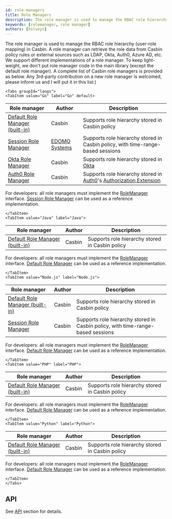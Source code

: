 ```yaml
---
id: role-managers
title: Role Managers
description: The role manager is used to manage the RBAC role hierarchy in Casbin
keywords: [rolemanager, role manager]
authors: [hsluoyz]
---
```




The role manager is used to manage the RBAC role hierarchy (user-role mapping) in Casbin. A role manager can retrieve the role data from Casbin policy rules or external sources such as LDAP, Okta, Auth0, Azure AD, etc. We support different implementations of a role manager. To keep light-weight, we don't put role manager code in the main library (except the default role manager). A complete list of Casbin role managers is provided as below. Any 3rd-party contribution on a new role manager is welcomed, please inform us and I will put it in this list:)

```mdx-code-block
<Tabs groupId="langs">
<TabItem value="Go" label="Go" default>
```

Role manager | Author | Description
----|----|----
[Default Role Manager (built-in)](https://github.com/casbin/casbin/blob/master/rbac/default-role-manager/role_manager.go) | Casbin | Supports role hierarchy stored in Casbin policy
[Session Role Manager](https://github.com/casbin/session-role-manager) | [EDOMO Systems](https://github.com/edomosystems) | Supports role hierarchy stored in Casbin policy, with time-range-based sessions
[Okta Role Manager](https://github.com/casbin/okta-role-manager) | Casbin | Supports role hierarchy stored in [Okta](https://www.okta.com/)
[Auth0 Role Manager](https://github.com/casbin/auth0-role-manager) | Casbin | Supports role hierarchy stored in [Auth0](https://auth0.com/)'s [Authorization Extension](https://auth0.com/docs/extensions/authorization-extension/v2)

For developers: all role managers must implement the [RoleManager](https://github.com/casbin/casbin/blob/master/rbac/role_manager.go) interface. [Session Role Manager](https://github.com/casbin/session-role-manager) can be used as a reference implementation.

```mdx-code-block
</TabItem>
<TabItem value="Java" label="Java">
```

Role manager | Author | Description
----|----|----
[Default Role Manager (built-in)](https://github.com/casbin/jcasbin/blob/master/src/main/java/org/casbin/jcasbin/rbac/DefaultRoleManager.java) | Casbin | Supports role hierarchy stored in Casbin policy

For developers: all role managers must implement the [RoleManager](https://github.com/casbin/jcasbin/blob/master/src/main/java/org/casbin/jcasbin/rbac/RoleManager.java) interface. [Default Role Manager](https://github.com/casbin/jcasbin/blob/master/src/main/java/org/casbin/jcasbin/rbac/DefaultRoleManager.java) can be used as a reference implementation.

```mdx-code-block
</TabItem>
<TabItem value="Node.js" label="Node.js">
```

Role manager | Author | Description
----|----|----
[Default Role Manager (built-in)](https://github.com/casbin/node-casbin/blob/master/src/rbac/defaultRoleManager.ts) | Casbin | Supports role hierarchy stored in Casbin policy
[Session Role Manager](https://github.com/node-casbin/session-role-manager) | Casbin | Supports role hierarchy stored in Casbin policy, with time-range-based sessions

For developers: all role managers must implement the [RoleManager](https://github.com/casbin/node-casbin/blob/master/src/rbac/roleManager.ts) interface. [Default Role Manager](https://github.com/casbin/node-casbin/blob/master/src/rbac/defaultRoleManager.ts) can be used as a reference implementation.

```mdx-code-block
</TabItem>
<TabItem value="PHP" label="PHP">
```

Role manager | Author | Description
----|----|----
[Default Role Manager (built-in)](https://github.com/php-casbin/php-casbin/blob/master/src/Rbac/DefaultRoleManager/RoleManager.php) | Casbin | Supports role hierarchy stored in Casbin policy

For developers: all role managers must implement the [RoleManager](https://github.com/php-casbin/php-casbin/blob/master/src/Rbac/RoleManager.php) interface. [Default Role Manager](https://github.com/php-casbin/php-casbin/blob/master/src/Rbac/DefaultRoleManager/RoleManager.php) can be used as a reference implementation.

```mdx-code-block
</TabItem>
<TabItem value="Python" label="Python">
```

Role manager | Author | Description
----|----|----
[Default Role Manager (built-in)](https://github.com/casbin/pycasbin/blob/master/casbin/rbac/default_role_manager/role_manager.py) | Casbin | Supports role hierarchy stored in Casbin policy

For developers: all role managers must implement the [RoleManager](https://github.com/casbin/pycasbin/blob/master/casbin/rbac/role_manager.py) interface. [Default Role Manager](https://github.com/casbin/pycasbin/blob/master/casbin/rbac/default_role_manager/role_manager.py) can be used as a reference implementation.

```mdx-code-block
</TabItem>
</Tabs>
```

## API

See [API](/docs/rolemanager-api) section for details.